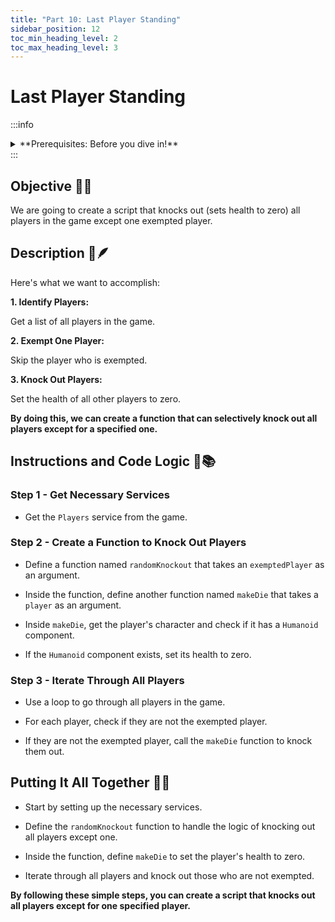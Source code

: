 ```yaml
---
title: "Part 10: Last Player Standing"
sidebar_position: 12
toc_min_heading_level: 2
toc_max_heading_level: 3
---
```


# Last Player Standing

:::info
<details style={{border:'none'}}>
    <summary>**Prerequisites: Before you dive in!**</summary>

    **1. Intro**

    **2. Setup**

    **3. Creating a Gamepass**
</details>
:::

## Objective 🧐🗿

We are going to create a script that knocks out (sets health to zero) all players in the game except one exempted player. 

## Description 📖🪶

Here's what we want to accomplish:

**1. Identify Players:**

Get a list of all players in the game. 

**2. Exempt One Player:**

Skip the player who is exempted. 

**3. Knock Out Players:**

Set the health of all other players to zero. 

**By doing this, we can create a function that can selectively knock out all players except for a specified one.** 

## Instructions and Code Logic 📝📚

### Step 1 - Get Necessary Services

- Get the `Players` service from the game. 

### Step 2 - Create a Function to Knock Out Players

- Define a function named `randomKnockout` that takes an `exemptedPlayer` as an argument. 

- Inside the function, define another function named `makeDie` that takes a `player` as an argument. 

- Inside `makeDie`, get the player's character and check if it has a `Humanoid` component. 

- If the `Humanoid` component exists, set its health to zero. 

### Step 3 - Iterate Through All Players

- Use a loop to go through all players in the game. 

- For each player, check if they are not the exempted player. 

- If they are not the exempted player, call the `makeDie` function to knock them out. 

## Putting It All Together 🔧🔩

- Start by setting up the necessary services. 

- Define the `randomKnockout` function to handle the logic of knocking out all players except one. 

- Inside the function, define `makeDie` to set the player's health to zero. 

- Iterate through all players and knock out those who are not exempted. 

**By following these simple steps, you can create a script that knocks out all players except for one specified player.** 